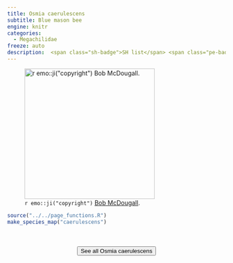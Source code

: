 ```yaml
---
title: Osmia caerulescens
subtitle: Blue mason bee
engine: knitr
categories:
  - Megachilidae
freeze: auto
description:  <span class="sh-badge">SH list</span> <span class="pe-badge">PM Evidence</span>
---
```

![`r emo::ji("copyright")` [Bob McDougall ](https://inaturalist.ca/photos/300235034).](https://inaturalist-open-data.s3.amazonaws.com/photos/9237057/large.jpeg){height=300}





```r
source("../../page_functions.R")
make_species_map("caerulescens")
```
<br><br>
<center>


<a href="https://inaturalist.ca/observations?place_id=7085&quality_grade=research&subview=map&taxon_id=199124"><button type="button" class="btn btn-secondary">See all Osmia caerulescens <i class="fa-solid fa-arrow-up-right-from-square"></i> </button></a>
</center>
